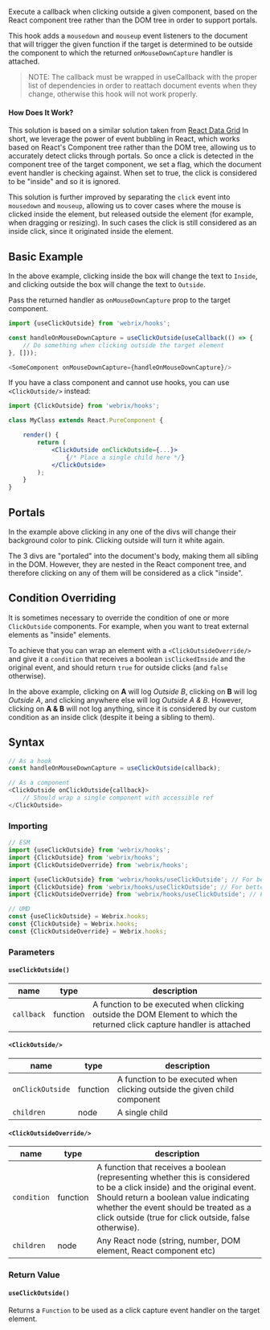 
Execute a callback when clicking outside a given component, based on the React component tree rather than
the DOM tree in order to support portals.

This hook adds a `mousedown` and `mouseup` event listeners to the document that will trigger the given function if
the target is determined to be outside the component to which the returned `onMouseDownCapture` handler
is attached.

> NOTE: The callback must be wrapped in useCallback with the proper list of dependencies in order
> to reattach document events when they change, otherwise this hook will not work properly.

#### How Does It Work?

This solution is based on a similar solution taken from [React Data Grid](https://github.com/adazzle/react-data-grid/pull/1417/files#diff-fdcbe490b776c1eed24c88d4b5f27d66R4)
In short, we leverage the power of event bubbling in React, which works based on React's Component tree
rather than the DOM tree, allowing us to accurately detect clicks through portals.
So once a click is detected in the component tree of the target component, we set a flag, which the
document event handler is checking against. When set to true, the click is considered to be "inside"
and so it is ignored.

This solution is further improved by separating the `click` event into `mousedown` and `mouseup`,
allowing us to cover cases where the mouse is clicked inside the element, but released outside the
element (for example, when dragging or resizing). In such cases the click is still considered as
an inside click, since it originated inside the element.

## Basic Example

<Example file='docs/hooks/useclickoutside/BasicExample' height={250}/>

In the above example, clicking inside the box will change the text to `Inside`, and clicking
outside the box will change the text to `Outside`.

Pass the returned handler as `onMouseDownCapture` prop to the target component.

```js
import {useClickOutside} from 'webrix/hooks';

const handleOnMouseDownCapture = useClickOutside(useCallback(() => {
    // Do something when clicking outside the target element
}, []));

<SomeComponent onMouseDownCapture={handleOnMouseDownCapture}/>
```

If you have a class component and cannot use hooks, you can use `<ClickOutside/>` instead:

```jsx
import {ClickOutside} from 'webrix/hooks';

class MyClass extends React.PureComponent {

    render() {
        return (
            <ClickOutside onClickOutside={...}>
                {/* Place a single child here */}
            </ClickOutside>
        );
    }
}
```

## Portals

<Example file='docs/hooks/useclickoutside/Portals' height={250}/>

In the example above clicking in any one of the divs will change their background
color to pink. Clicking outside will turn it white again.

The 3 divs are "portaled" into the document's body, making them all sibling in the DOM.
However, they are nested in the React component tree, and therefore clicking on any of them will be
considered as a click "inside".

## Condition Overriding

<Example file='docs/hooks/useclickoutside/Override' height={250}/>

It is sometimes necessary to override the condition of one or more `ClickOutside` components.
For example, when you want to treat external elements as "inside" elements.

To achieve that you can wrap an element with a `<ClickOutsideOverride/>` and give it a `condition`
that receives a boolean `isClickedInside` and the original event, and should return `true` for outside clicks
(and `false` otherwise).

In the above example, clicking on **A** will log *Outside B*, clicking on **B** will
log *Outside A*, and clicking anywhere else will log *Outside A & B*.
However, clicking on **A & B** will not log anything, since it is considered
by our custom condition as an inside click (despite it being a sibling to them).

## Syntax

```js
// As a hook
const handleOnMouseDownCapture = useClickOutside(callback);

// As a component
<ClickOutside onClickOutside{callback}>
    // Should wrap a single component with accessible ref
</ClickOutside>
```

### Importing

```jsx
// ESM
import {useClickOutside} from 'webrix/hooks';
import {ClickOutside} from 'webrix/hooks';
import {ClickOutsideOverride} from 'webrix/hooks';

import {useClickOutside} from 'webrix/hooks/useClickOutside'; // For better tree shaking
import {ClickOutside} from 'webrix/hooks/useClickOutside'; // For better tree shaking
import {ClickOutsideOverride} from 'webrix/hooks/useClickOutside'; // For better tree shaking

// UMD
const {useClickOutside} = Webrix.hooks;
const {ClickOutside} = Webrix.hooks;
const {ClickOutsideOverride} = Webrix.hooks;
```

### Parameters

#### `useClickOutside()`

name|type|description
---|---|---
`callback`|function|A function to be executed when clicking outside the DOM Element to which the returned click capture handler is attached

#### `<ClickOutside/>`

name|type|description
---|---|---
`onClickOutside`|function|A function to be executed when clicking outside the given child component
`children`|node|A single child

#### `<ClickOutsideOverride/>`

name|type|description
---|---|---
`condition`|function|A function that receives a boolean (representing whether this is considered to be a click inside) and the original event. Should return a boolean value indicating whether the event should be treated as a click outside (true for click outside, false otherwise).
`children`|node|Any React node (string, number, DOM element, React component etc)

### Return Value

#### `useClickOutside()`

Returns a `Function` to be used as a click capture event handler on the target element.
